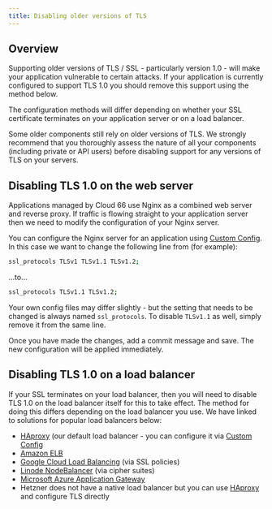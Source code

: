 ```yaml
---
title: Disabling older versions of TLS
---
```


## Overview

Supporting older versions of TLS / SSL - particularly version 1.0 - will make your application vulnerable to certain attacks. If your application is currently configured to support TLS 1.0 you should remove this support using the method below.

The configuration methods will differ depending on whether your SSL certificate terminates on your application server or on a load balancer.

<Callout type="error" title="Check TLS version support">
Some older components still rely on older versions of TLS. We strongly recommend that you thoroughly assess the nature of all your components (including private or API users) before disabling support for any versions of TLS on your servers. 
</Callout>


## Disabling TLS 1.0 on the web server

Applications managed by Cloud 66 use Nginx as a combined web server and reverse proxy.  If traffic is flowing straight to your application server then we need to modify the configuration of your Nginx server.

You can configure the Nginx server for an application using [Custom Config](/docs/custom-config/custom-config). In this case we want to change the following line from (for example):

```bash
ssl_protocols TLSv1 TLSv1.1 TLSv1.2;
```

...to...

```bash
ssl_protocols TLSv1.1 TLSv1.2;
```

Your own config files may differ slightly - but the setting that needs to be changed is always named `ssl_protocols`. To disable `TLSv1.1` as well, simply remove it from the same line.

Once you have made the changes, add a commit message and save. The new configuration will be applied immediately. 

## Disabling TLS 1.0 on a load balancer

If your SSL terminates on your load balancer, then you will need to disable TLS 1.0 on the load balancer itself for this to take effect. The method for doing this differs depending on the load balancer you use. We have linked to solutions for popular load balancers below:

- [HAproxy](https://www.haproxy.com/documentation/aloha/) (our default load balancer - you can configure it via [Custom Config](/docs/load-balancers/haproxy)
- [Amazon ELB](https://docs.aws.amazon.com/elasticloadbalancing/latest/application/create-https-listener#describe-ssl-policies.)
- [Google Cloud Load Balancing](https://cloud.google.com/load-balancing/docs/use-ssl-policies) (via SSL policies)
- [Linode NodeBalancer](https://www.linode.com/docs/platform/nodebalancer/nodebalancer-reference-guide#tls-cipher-suites) (via cipher suites)
- [Microsoft Azure Application Gateway](https://docs.microsoft.com/en-us/azure/application-gateway/ssl-overview)
- Hetzner does not have a native load balancer but you can use [HAproxy](https://www.haproxy.com/documentation/aloha/) and configure TLS directly